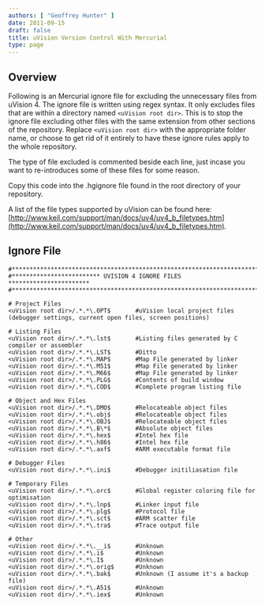 ```yaml
---
authors: [ "Geoffrey Hunter" ]
date: 2011-09-15
draft: false
title: uVision Version Control With Mercurial
type: page
---
```



## Overview

Following is an Mercurial ignore file for excluding the unnecessary files from uVision 4. The ignore file is written using regex syntax. It only excludes files that are within a directory named `<uVision root dir>`. This is to stop the ignore file excluding other files with the same extension from other sections of the repository. Replace `<uVision root dir>` with the appropriate folder name, or choose to get rid of it entirely to have these ignore rules apply to the whole repository.

The type of file excluded is commented beside each line, just incase you want to re-introduces some of these files for some reason.

Copy this code into the .hgignore file found in the root directory of your repository.

A list of the file types supported by uVision can be found here: [http://www.keil.com/support/man/docs/uv4/uv4_b_filetypes.htm](http://www.keil.com/support/man/docs/uv4/uv4_b_filetypes.htm).

## Ignore File

```text
#************************************************************************
#************************* UVISION 4 IGNORE FILES ***********************
#************************************************************************

# Project Files
<uVision root dir>/.*.*\.OPT$		#uVision local project files (debugger settings, current open files, screen positions)

# Listing Files
<uVision root dir>/.*.*\.lst$		#Listing files generated by C compiler or assembler
<uVision root dir>/.*.*\.LST$		#Ditto
<uVision root dir>/.*.*\.MAP$		#Map File generated by linker
<uVision root dir>/.*.*\.M51$		#Map File generated by linker
<uVision root dir>/.*.*\.M66$		#Map File generated by linker
<uVision root dir>/.*.*\.PLG$		#Contents of build window
<uVision root dir>/.*.*\.COD$		#Complete program listing file

# Object and Hex Files
<uVision root dir>/.*.*\.DMO$		#Relocateable object files
<uVision root dir>/.*.*\.obj$		#Relocateable object files
<uVision root dir>/.*.*\.OBJ$		#Relocateable object files
<uVision root dir>/.*.*\.B\*$		#Absolute object files
<uVision root dir>/.*.*\.hex$		#Intel hex file
<uVision root dir>/.*.*\.h86$		#Intel hex file
<uVision root dir>/.*.*\.axf$		#ARM executable format file

# Debugger Files
<uVision root dir>/.*.*\.ini$		#Debugger initiliasation file

# Temporary Files
<uVision root dir>/.*.*\.orc$		#Global register coloring file for optimisation
<uVision root dir>/.*.*\.lnp$		#Linker input file
<uVision root dir>/.*.*\.plg$		#Protocol file
<uVision root dir>/.*.*\.sct$		#ARM scatter file
<uVision root dir>/.*.*\.tra$		#Trace output file

# Other
<uVision root dir>/.*.*\.__i$     	#Unknown
<uVision root dir>/.*.*\.i$    		#Unknown
<uVision root dir>/.*.*\.I$    		#Unknown
<uVision root dir>/.*.*\.orig$    	#Unknown
<uVision root dir>/.*.*\.bak$     	#Unknown (I assume it's a backup file)
<uVision root dir>/.*.*\.A51$     	#Unknown
<uVision root dir>/.*.*\.iex$     	#Unknown
```